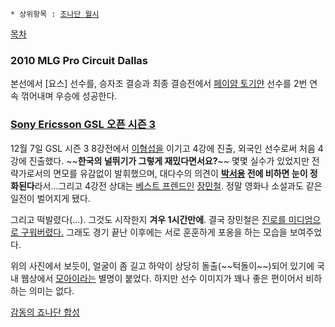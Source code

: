  * 상위항목 : [[조나단 월시]]

[[목차]]

=== 2010 MLG Pro Circuit Dallas ===
본선에서 [요스] 선수를, 승자조 결승과 최종 결승전에서 [[페이얌 토기얀]] 선수를 2번 연속 꺾어내며 우승에 성공한다.
=== [[Sony Ericsson GSL 오픈 시즌 3]] ===
12월 7일 GSL 시즌 3 8강전에서 [[이형섭]]을 이기고 4강에 진출, 외국인 선수로써 처음 4강에 진출했다. ~~'''한국의 널뛰기가 그렇게 재밌다면서요?'''~~ 몇몇 실수가 있었지만 전략가로서의 면모를 유감없이 발휘했으며, 대다수의 의견이 '''[[박서용]] 전에 비하면 눈이 정화된다'''라서...그리고 4강전 상대는 [[베스트 프렌드]]인 [[장민철]]. 정말 영화나 소설과도 같은 일전이 벌어지게 됐다. 

그리고 떡발렸다(...). 그것도 시작한지 '''겨우 1시간만에'''. 결국 장민철은 [http://www.playxp.com/sc2/bbs/view.php?article_id=2439331&page=4 진로를 미디엄으로 구워버렸다.] 그래도 경기 끝난 이후에는 서로 훈훈하게 포옹을 하는 모습을 보여주었다.

위의 사진에서 보듯이, 얼굴이 좀 길고 하악이 상당히 돌출(~~턱돌이~~)되어 있기에 국내 웹상에서 [[모아이]]라는 별명이 붙었다. 하지만 선수 이미지가 꽤나 좋은 편이어서 비하하는 의미는 없다. 

[http://gall.dcinside.com/list.php?id=starcraft2&no=1201566 감동의 죠나단 합성]
